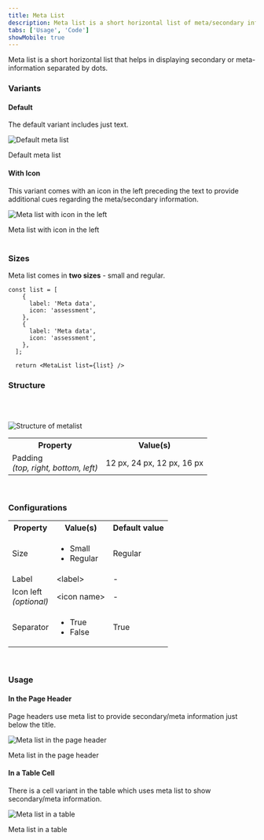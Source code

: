 ```yaml
---
title: Meta List
description: Meta list is a short horizontal list of meta/secondary information.
tabs: ['Usage', 'Code']
showMobile: true
---
```


Meta list is a short horizontal list that helps in displaying secondary or meta-information separated by dots.

### Variants
#### Default
The default variant includes just text.

![Default meta list](./images/metaList-1.png)
<Caption> Default meta list</Caption>

<br/>

#### With Icon
This variant comes with an icon in the left preceding the text to provide additional cues regarding the meta/secondary information.

![Meta list with icon in the left](./images/metaList-2.png)
<Caption> Meta list with icon in the left</Caption>

<br/>
<br/>

### Sizes
Meta list comes in **two sizes** - small and regular.

```tsx
const list = [
    {
      label: 'Meta data',
      icon: 'assessment',
    },
    {
      label: 'Meta data',
      icon: 'assessment',
    },
  ];

  return <MetaList list={list} />
```


### Structure
<br/>
<br/>

![Structure of metalist](./images/metalist-structure.png)
<br/>

<table style={{width: "100%"}}>
 <tbody>
   <tr>
     <th style={{width:"50%",  textAlign: "left"}}>Property</th>
     <th style={{width:"50%",  textAlign: "left"}}>Value(s)</th>
   </tr>
   <tr style={{verticalAlign: "top"}}>
      <td>Padding<br/><em>(top, right, bottom, left)</em></td>
      <td>12 px, 24 px, 12 px, 16 px</td>
   </tr>
 </tbody>
</table>
<br/>

### Configurations
<table style={{width: "100%"}}>
  <tbody>
    <tr>
      <th style={{width:"33%", textAlign: "left"}}>Property</th>
      <th style={{width:"33%", textAlign: "left"}}>Value(s)</th>
      <th style={{width:"33%", textAlign: "left"}}>Default value</th>
    </tr>
    <tr style={{verticalAlign: "top"}}>
      <td>Size</td>
      <td>
          <ul>
              <li>Small</li>
              <li>Regular</li>
          </ul>
      </td>
      <td>Regular</td>
    </tr>
    <tr style={{verticalAlign: "top"}}>
      <td>Label</td>
      <td>&#60;label&#62;</td>
      <td>-</td>
    </tr>
    <tr style={{verticalAlign: "top"}}>
      <td>Icon left<br/><em>(optional)</em></td>
      <td>&#60;icon name&#62;</td>
      <td>-</td>
    </tr>
    <tr style={{verticalAlign: "top"}}>
      <td>Separator</td>
      <td>
          <ul>
              <li>True</li>
              <li>False</li>
          </ul>
      </td>
      <td>True</td>
    </tr>
  </tbody>
</table>
<br/>

### Usage
#### In the Page Header
Page headers use meta list to provide secondary/meta information just below the title.

![Meta list in the page header](./images/metaList-3.png)
<Caption> Meta list in the page header </Caption>
<br/>

#### In a Table Cell
There is a cell variant in the table which uses meta list to show secondary/meta information.

![Meta list in a table](./images/metaList-4.png)
<Caption> Meta list in a table </Caption>
